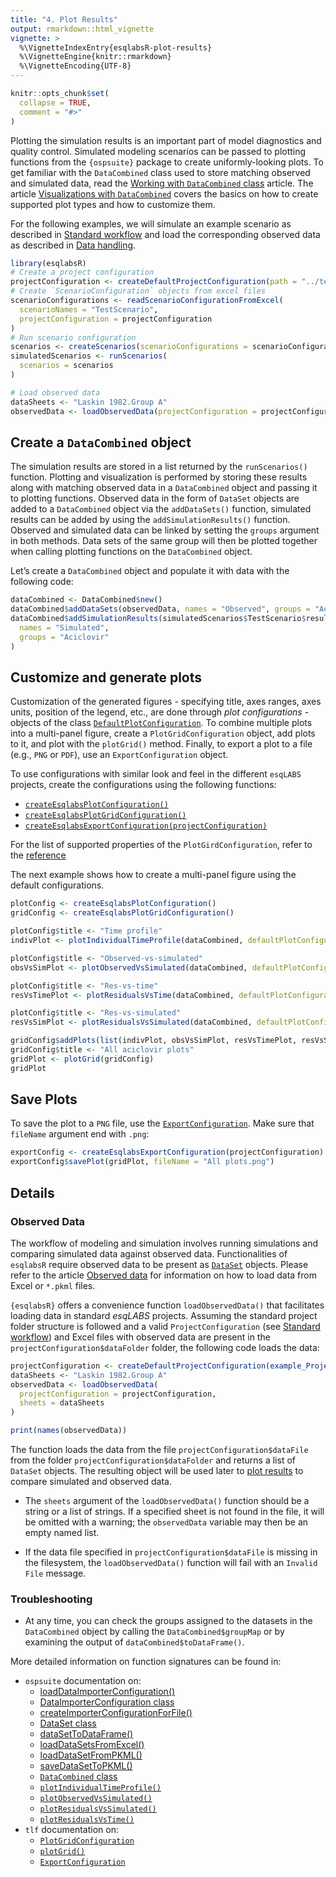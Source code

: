 ```yaml
---
title: "4. Plot Results"
output: rmarkdown::html_vignette
vignette: >
  %\VignetteIndexEntry{esqlabsR-plot-results}
  %\VignetteEngine{knitr::rmarkdown}
  %\VignetteEncoding{UTF-8}
---
```


```r
knitr::opts_chunk$set(
  collapse = TRUE,
  comment = "#>"
)
```

Plotting the simulation results is an important part of model diagnostics and 
quality control. Simulated modeling scenarios can be passed to plotting functions 
from the `{ospsuite}` package to create uniformly-looking plots. To get familiar 
with the `DataCombined` class used to store matching observed and simulated data, 
read the [Working with `DataCombined` class](https://www.open-systems-pharmacology.org/OSPSuite-R/dev/articles/data-combined.html) 
article. The article [Visualizations with `DataCombined`](https://www.open-systems-pharmacology.org/OSPSuite-R/dev/articles/data-combined-plotting.html) 
covers the basics on how to create supported plot types and how to customize them. 

For the following examples, we will simulate an example scenario as described in 
[Standard workflow](standard-workflow.html) and load the corresponding observed 
data as described in [Data handling](data-handling.html).

```r
library(esqlabsR)
# Create a project configuration
projectConfiguration <- createDefaultProjectConfiguration(path = "../tests/data/TestProject/Code/ProjectConfiguration.xlsx")
# Create `ScenarioConfiguration` objects from excel files
scenarioConfigurations <- readScenarioConfigurationFromExcel(
  scenarioNames = "TestScenario",
  projectConfiguration = projectConfiguration
)
# Run scenario configuration
scenarios <- createScenarios(scenarioConfigurations = scenarioConfigurations)
simulatedScenarios <- runScenarios(
  scenarios = scenarios
)

# Load observed data
dataSheets <- "Laskin 1982.Group A"
observedData <- loadObservedData(projectConfiguration = projectConfiguration, sheets = dataSheets)
```

## Create a `DataCombined` object

The simulation results are stored in a list returned by the `runScenarios()` 
function. Plotting and visualization is performed by storing these results 
along with matching observed data in a `DataCombined` object and passing it to 
plotting functions. Observed data in the form of `DataSet` objects are added to a 
`DataCombined` object via the `addDataSets()` function, simulated results can be 
added by using the `addSimulationResults()` function. Observed and simulated 
data can be linked by setting the `groups` argument in both methods. Data sets of the 
same group will then be plotted together when calling plotting functions on the `DataCombined` object.

Let's create a `DataCombined` object and populate it with data with the following code:

```r
dataCombined <- DataCombined$new()
dataCombined$addDataSets(observedData, names = "Observed", groups = "Aciclovir")
dataCombined$addSimulationResults(simulatedScenarios$TestScenario$results,
  names = "Simulated",
  groups = "Aciclovir"
)
```

## Customize and generate plots

Customization of the generated figures - specifying title, axes ranges, axes units, 
position of the legend, etc., are done through *plot configurations* - objects 
of the class [`DefaultPlotConfiguration`](https://www.open-systems-pharmacology.org/OSPSuite-R/dev/reference/DefaultPlotConfiguration.html). 
To combine multiple plots into a multi-panel figure, create a `PlotGridConfiguration` 
object, add plots to it, and plot with the `plotGrid()` method. Finally, to export 
a plot to a file (e.g., `PNG` or `PDF`), use an `ExportConfiguration` object.

To use configurations with similar look and feel in the different `esqLABS` projects, 
create the configurations using the following functions:

  - [`createEsqlabsPlotConfiguration()`](https://esqlabs.github.io/esqlabsR/reference/createEsqlabsPlotConfiguration.html)
  - [`createEsqlabsPlotGridConfiguration()`](https://esqlabs.github.io/esqlabsR/reference/createEsqlabsPlotGridConfiguration.html)
  - [`createEsqlabsExportConfiguration(projectConfiguration)`](https://esqlabs.github.io/esqlabsR/reference/createEsqlabsExportConfiguration.html)
  
For the list of supported properties of the `PlotGirdConfiguration`, refer to the 
[reference](https://www.open-systems-pharmacology.org/TLF-Library/reference/ExportConfiguration.html) 

The next example shows how to create a multi-panel figure using the default 
configurations.

```r
plotConfig <- createEsqlabsPlotConfiguration()
gridConfig <- createEsqlabsPlotGridConfiguration()

plotConfig$title <- "Time profile"
indivPlot <- plotIndividualTimeProfile(dataCombined, defaultPlotConfiguration = plotConfig)

plotConfig$title <- "Observed-vs-simulated"
obsVsSimPlot <- plotObservedVsSimulated(dataCombined, defaultPlotConfiguration = plotConfig)

plotConfig$title <- "Res-vs-time"
resVsTimePlot <- plotResidualsVsTime(dataCombined, defaultPlotConfiguration = plotConfig)

plotConfig$title <- "Res-vs-simulated"
resVsSimPlot <- plotResidualsVsSimulated(dataCombined, defaultPlotConfiguration = plotConfig)

gridConfig$addPlots(list(indivPlot, obsVsSimPlot, resVsTimePlot, resVsSimPlot))
gridConfig$title <- "All aciclovir plots"
gridPlot <- plotGrid(gridConfig)
gridPlot
```

## Save Plots

To save the plot to a `PNG` file, use the [`ExportConfiguration`](https://www.open-systems-pharmacology.org/TLF-Library/reference/ExportConfiguration.html). Make sure that `fileName` argument end with 
`.png`:

```r
exportConfig <- createEsqlabsExportConfiguration(projectConfiguration)
exportConfig$savePlot(gridPlot, fileName = "All plots.png")
```

## Details


### Observed Data


The workflow of modeling and simulation involves running simulations and comparing simulated data against observed data. Functionalities of `esqlabsR` require observed data to be present as [`DataSet`](https://www.open-systems-pharmacology.org/OSPSuite-R/reference/DataSet.html) objects. Please refer to the article [Observed data](https://www.open-systems-pharmacology.org/OSPSuite-R/dev/articles/observed-data.html) for information on how to load data from Excel or `*.pkml` files.

`{esqlabsR}` offers a convenience function `loadObservedData()` that facilitates loading data in standard *esqLABS* projects. Assuming the standard project folder structure is followed and a valid `ProjectConfiguration` (see [Standard workflow](standard-workflow.html)) and Excel files with observed data are present in the `projectConfiguration$dataFolder` folder, the following code loads the data:

```r
projectConfiguration <- createDefaultProjectConfiguration(example_ProjectConfiguration())
dataSheets <- "Laskin 1982.Group A"
observedData <- loadObservedData(
  projectConfiguration = projectConfiguration,
  sheets = dataSheets
)

print(names(observedData))
```

The function loads the data from the file `projectConfiguration$dataFile` from the folder `projectConfiguration$dataFolder` and returns a list of `DataSet` objects. The resulting object will be used later to [plot results](example-visualization.html) to compare simulated and observed data.


- The `sheets` argument of the `loadObservedData()` function should be a string or a list of strings. If a specified sheet is not found in the file, it will be omitted with a warning; the `observedData` variable may then be an empty named list.

- If the data file specified in `projectConfiguration$dataFile` is missing in the filesystem, the `loadObservedData()` function will fail with an `Invalid File` message.

### Troubleshooting

* At any time, you can check the groups assigned to the datasets in the `DataCombined` 
object by calling the `DataCombined$groupMap` or by examining the output of `dataCombined$toDataFrame()`.

More detailed information on function signatures can be found in:

- `ospsuite` documentation on:
    - [loadDataImporterConfiguration()](https://www.open-systems-pharmacology.org/OSPSuite-R/reference/loadDataImporterConfiguration.html)
    - [DataImporterConfiguration class](https://www.open-systems-pharmacology.org/OSPSuite-R/reference/DataImporterConfiguration.html)
    - [createImporterConfigurationForFile()](https://www.open-systems-pharmacology.org/OSPSuite-R/reference/createImporterConfigurationForFile.html)
    - [DataSet class](https://www.open-systems-pharmacology.org/OSPSuite-R/reference/DataSet.html)
    - [dataSetToDataFrame()](https://www.open-systems-pharmacology.org/OSPSuite-R/reference/dataSetToDataFrame.html)
    - [loadDataSetsFromExcel()](https://www.open-systems-pharmacology.org/OSPSuite-R/reference/loadDataSetsFromExcel.html)
    - [loadDataSetFromPKML()](https://www.open-systems-pharmacology.org/OSPSuite-R/reference/loadDataSetFromPKML.html)
    - [saveDataSetToPKML()](https://www.open-systems-pharmacology.org/OSPSuite-R/reference/saveDataSetToPKML.html)
    - [`DataCombined` class](https://www.open-systems-pharmacology.org/OSPSuite-R/reference/DataCombined.html)
    - [`plotIndividualTimeProfile()`](https://www.open-systems-pharmacology.org/OSPSuite-R/reference/plotIndividualTimeProfile.html)
    - [`plotObservedVsSimulated()`](https://www.open-systems-pharmacology.org/OSPSuite-R/reference/plotObservedVsSimulated.html)
    - [`plotResidualsVsSimulated()`](https://www.open-systems-pharmacology.org/OSPSuite-R/reference/plotResidualsVsSimulated.html)
    - [`plotResidualsVsTime()`](https://www.open-systems-pharmacology.org/OSPSuite-R/reference/plotResidualsVsTime.html)
- `tlf` documentation on:
    - [`PlotGridConfiguration`](https://www.open-systems-pharmacology.org/TLF-Library/reference/PlotGridConfiguration.html)
    - [`plotGrid()`](https://www.open-systems-pharmacology.org/TLF-Library/reference/plotGrid.html)
    - [`ExportConfiguration`](https://www.open-systems-pharmacology.org/TLF-Library/reference/ExportConfiguration.html)
    
    

<!-- ### Troubleshooting -->


<!-- More detailed information on function signatures can be found in: -->

<!-- -   `esqlabsR` documentation on: -->
<!-- -   [createDefaultProjectConfiguration()](https://esqlabs.github.io/esqlabsR/reference/createDefaultProjectConfiguration.html) -->
<!-- -   [ProjectConfiguration class](https://esqlabs.github.io/esqlabsR/reference/ProjectConfiguration.html) -->
<!-- -   [loadObservedData()](https://esqlabs.github.io/esqlabsR/reference/loadObservedData.html) -->
<!-- -   `ospsuite` documentation on: -->


